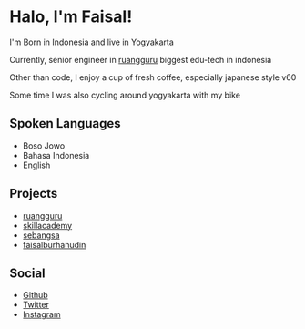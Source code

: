 # Halo, I'm Faisal!

I'm Born in Indonesia and live in Yogyakarta

Currently, senior engineer in [ruangguru](ruangguru.com) biggest edu-tech in indonesia

Other than code, I enjoy a cup of fresh coffee, especially japanese style v60

Some time I was also cycling around yogyakarta with my bike

## Spoken Languages
- Boso Jowo
- Bahasa Indonesia
- English

## Projects
- [ruangguru](https://ruangguru.com)
- [skillacademy](https://skillacademy.com)
- [sebangsa](https://sebangsa.com)
- [faisalburhanudin](https://faisalburhanudin.com)

## Social
- [Github](https://github.com/faisalburhanudin)
- [Twitter](https://twitter.com/faiz_al)
- [Instagram](https://www.instagram.com/mfaisalburhanudin)

